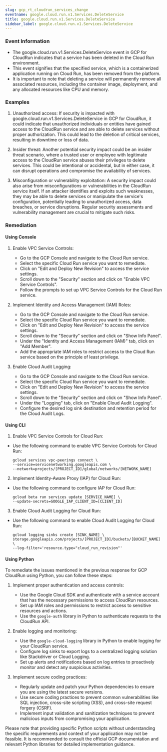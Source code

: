 ```yaml
--- 
slug: gcp_rt_cloudrun_services_change
eventname: google.cloud.run.v1.Services.DeleteService
title: google.cloud.run.v1.Services.DeleteService
sidebar_label: google.cloud.run.v1.Services.DeleteService
---
```

                       
### Event Information

- The google.cloud.run.v1.Services.DeleteService event in GCP for CloudRun indicates that a service has been deleted in the Cloud Run environment.
- This event signifies that the specified service, which is a containerized application running on Cloud Run, has been removed from the platform.
- It is important to note that deleting a service will permanently remove all associated resources, including the container image, deployment, and any allocated resources like CPU and memory.


### Examples

1. Unauthorized access: If security is impacted with google.cloud.run.v1.Services.DeleteService in GCP for CloudRun, it could indicate that unauthorized individuals or entities have gained access to the CloudRun service and are able to delete services without proper authorization. This could lead to the deletion of critical services, resulting in downtime or loss of data.

2. Insider threat: Another potential security impact could be an insider threat scenario, where a trusted user or employee with legitimate access to the CloudRun service abuses their privileges to delete services. This could be intentional or accidental, but in either case, it can disrupt operations and compromise the availability of services.

3. Misconfiguration or vulnerability exploitation: A security impact could also arise from misconfigurations or vulnerabilities in the CloudRun service itself. If an attacker identifies and exploits such weaknesses, they may be able to delete services or manipulate the service's configuration, potentially leading to unauthorized access, data breaches, or service disruptions. Regular security assessments and vulnerability management are crucial to mitigate such risks.

### Remediation

#### Using Console

1. Enable VPC Service Controls:
   - Go to the GCP Console and navigate to the Cloud Run service.
   - Select the specific Cloud Run service you want to remediate.
   - Click on "Edit and Deploy New Revision" to access the service settings.
   - Scroll down to the "Security" section and click on "Enable VPC Service Controls".
   - Follow the prompts to set up VPC Service Controls for the Cloud Run service.

2. Implement Identity and Access Management (IAM) Roles:
   - Go to the GCP Console and navigate to the Cloud Run service.
   - Select the specific Cloud Run service you want to remediate.
   - Click on "Edit and Deploy New Revision" to access the service settings.
   - Scroll down to the "Security" section and click on "Show Info Panel".
   - Under the "Identity and Access Management (IAM)" tab, click on "Add Member".
   - Add the appropriate IAM roles to restrict access to the Cloud Run service based on the principle of least privilege.

3. Enable Cloud Audit Logging:
   - Go to the GCP Console and navigate to the Cloud Run service.
   - Select the specific Cloud Run service you want to remediate.
   - Click on "Edit and Deploy New Revision" to access the service settings.
   - Scroll down to the "Security" section and click on "Show Info Panel".
   - Under the "Logging" tab, click on "Enable Cloud Audit Logging".
   - Configure the desired log sink destination and retention period for the Cloud Audit Logs.

#### Using CLI

1. Enable VPC Service Controls for Cloud Run:
- Use the following command to enable VPC Service Controls for Cloud Run:
  ```
  gcloud services vpc-peerings connect \
  --service=servicenetworking.googleapis.com \
  --network=projects/[PROJECT_ID]/global/networks/[NETWORK_NAME]
  ```

2. Implement Identity-Aware Proxy (IAP) for Cloud Run:
- Use the following command to configure IAP for Cloud Run:
  ```
  gcloud beta run services update [SERVICE_NAME] \
  --update-secrets=GOOGLE_IAP_CLIENT_ID=[CLIENT_ID]
  ```

3. Enable Cloud Audit Logging for Cloud Run:
- Use the following command to enable Cloud Audit Logging for Cloud Run:
  ```
  gcloud logging sinks create [SINK_NAME] \
  storage.googleapis.com/projects/[PROJECT_ID]/buckets/[BUCKET_NAME] \
  --log-filter='resource.type="cloud_run_revision"'
  ```

#### Using Python

To remediate the issues mentioned in the previous response for GCP CloudRun using Python, you can follow these steps:

1. Implement proper authentication and access controls:
   - Use the Google Cloud SDK and authenticate with a service account that has the necessary permissions to access CloudRun resources.
   - Set up IAM roles and permissions to restrict access to sensitive resources and actions.
   - Use the `google-auth` library in Python to authenticate requests to the CloudRun API.

2. Enable logging and monitoring:
   - Use the `google-cloud-logging` library in Python to enable logging for your CloudRun service.
   - Configure log sinks to export logs to a centralized logging solution like Stackdriver or Cloud Logging.
   - Set up alerts and notifications based on log entries to proactively monitor and detect any suspicious activities.

3. Implement secure coding practices:
   - Regularly update and patch your Python dependencies to ensure you are using the latest secure versions.
   - Use secure coding practices to prevent common vulnerabilities like SQL injection, cross-site scripting (XSS), and cross-site request forgery (CSRF).
   - Implement input validation and sanitization techniques to prevent malicious inputs from compromising your application.

Please note that providing specific Python scripts without understanding the specific requirements and context of your application may not be feasible. It is recommended to consult the official GCP documentation and relevant Python libraries for detailed implementation guidance.


 